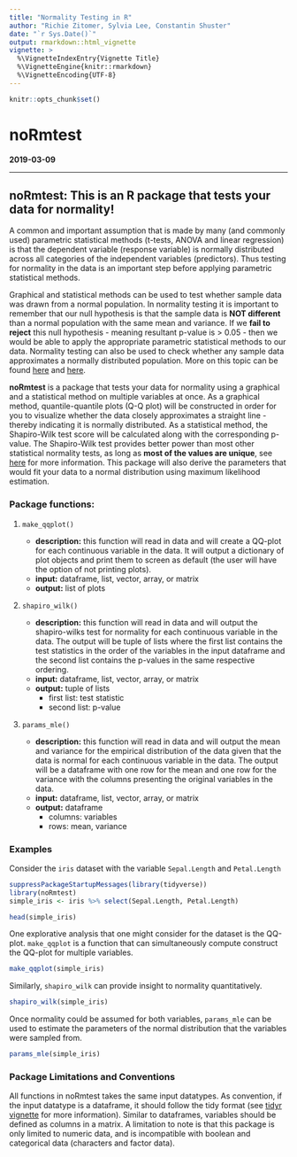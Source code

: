 ```yaml
---
title: "Normality Testing in R"
author: "Richie Zitomer, Sylvia Lee, Constantin Shuster"
date: "`r Sys.Date()`"
output: rmarkdown::html_vignette
vignette: >
  %\VignetteIndexEntry{Vignette Title}
  %\VignetteEngine{knitr::rmarkdown}
  %\VignetteEncoding{UTF-8}
---
```


```r
knitr::opts_chunk$set()
```

# noRmtest

**2019-03-09**

------

## noRmtest: This is an R package that tests your data for normality!

A common and important assumption that is made by many (and commonly used) parametric statistical methods (t-tests, ANOVA and linear regression) is that the dependent variable (response variable) is normally distributed across all categories of the independent variables (predictors). Thus testing for normality in the data is an important step before applying parametric statistical methods.

Graphical and statistical methods can be used to test whether sample data was drawn from a normal population. In normality testing it is important to remember that our null hypothesis is that the sample data is **NOT different** than a normal population with the same mean and variance. If we **fail to reject** this null hypothesis - meaning resultant p-value is > 0.05 - then we would be able to apply the appropriate parametric statistical methods to our data. Normality testing can also be used to check whether any sample data approximates a normally distributed population. More on this topic can be found [here](https://www.ncbi.nlm.nih.gov/pmc/articles/PMC3693611/) and [here](http://webspace.ship.edu/pgmarr/Geo441/Lectures/Lec%205%20-%20Normality%20Testing.pdf).

**noRmtest** is a package that tests your data for normality using a graphical and a statistical method on multiple variables at once. As a graphical method, quantile-quantile plots (Q-Q plot) will be constructed in order for you to visualize whether the data closely approximates a straight line - thereby indicating it is normally distributed. As a statistical method, the Shapiro-Wilk test score will be calculated along with the corresponding p-value. The Shapiro-Wilk test provides better power than most other statistical normality tests, as long as **most of the values are unique**, see [here](https://www.graphpad.com/guides/prism/7/statistics/index.htm?stat_choosing_a_normality_test.htm) for more information. This package will also derive the parameters that would fit your data to a normal distribution using maximum likelihood estimation.

### Package functions: 

1. `make_qqplot()`

    - **description:** this function will read in data and will create a QQ-plot for each continuous variable in the data. It will output a dictionary of plot objects and print them to screen as default (the user will have the option of not printing plots).
    - **input:** dataframe, list, vector, array, or matrix
    - **output:** list of plots
    
2. `shapiro_wilk()`

    - **description:** this function will read in data and will output the shapiro-wilks test for normality for each continuous variable in the data. The output will be  tuple of lists where the first list contains the test statistics in the order of the variables in the input dataframe and the second list contains the p-values in the same respective ordering.   
    - **input:** dataframe, list, vector, array, or matrix
    - **output:** tuple of lists
        - first list: test statistic
        - second list: p-value
        
3. `params_mle()`

    - **description:** this function will read in data and will output the mean and variance for the empirical distribution of the data given that the data is normal for each continuous variable in the data. The output will be a dataframe with one row for the mean and one row for the variance with the columns presenting the original variables in the data.
    - **input:** dataframe, list, vector, array, or matrix
    - **output:** dataframe
        - columns: variables
        - rows: mean, variance

### Examples

Consider the `iris` dataset with the variable `Sepal.Length` and `Petal.Length`

```r
suppressPackageStartupMessages(library(tidyverse))
library(noRmtest)
simple_iris <- iris %>% select(Sepal.Length, Petal.Length)
```
```r
head(simple_iris)
```

One explorative analysis that one might consider for the dataset is the QQ-plot. `make_qqplot` is a function that can simultaneously compute construct the QQ-plot for multiple variables. 

```r
make_qqplot(simple_iris)
```

Similarly, `shapiro_wilk` can provide insight to normality quantitatively.

```r
shapiro_wilk(simple_iris)
```

Once normality could be assumed for both variables, `params_mle` can be used to estimate the parameters of the normal distribution that the variables were sampled from.

```r
params_mle(simple_iris)
```


### Package Limitations and Conventions

All functions in noRmtest takes the same input datatypes. As convention, if the input datatype is a dataframe, it should follow the tidy format (see [tidyr vignette](https://cran.r-project.org/web/packages/tidyr/vignettes/tidy-data.html) for more information). Similar to dataframes, variables should be defined as columns in a matrix. A limitation to note is that this package is only limited to numeric data, and is incompatible with boolean and categorical data (characters and factor data). 


